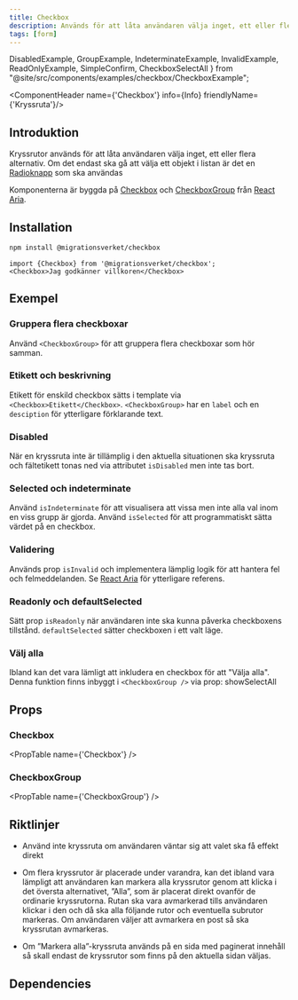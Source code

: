 ```yaml
---
title: Checkbox
description: Används för att låta användaren välja inget, ett eller flera alternativ.
tags: [form]
---
```


  DisabledExample,
  GroupExample,
  IndeterminateExample, InvalidExample, ReadOnlyExample,
  SimpleConfirm,
  CheckboxSelectAll
} from "@site/src/components/examples/checkbox/CheckboxExample";

<ComponentHeader name={'Checkbox'} info={Info} friendlyName={'Kryssruta'}/>

## Introduktion

Kryssrutor används för att låta användaren välja inget, ett eller flera alternativ. Om det endast ska gå att välja ett objekt i listan är det en [Radioknapp](./radio.mdx) som ska användas

Komponenterna är byggda på [Checkbox](https://react-spectrum.adobe.com/react-aria/Checkbox.html) och
[CheckboxGroup](https://react-spectrum.adobe.com/react-aria/CheckboxGroup.html) från [React Aria](https://react-spectrum.adobe.com/react-aria/components.html).

## Installation

```bash npm2yarn
npm install @migrationsverket/checkbox
```
```tsx
import {Checkbox} from '@migrationsverket/checkbox';
<Checkbox>Jag godkänner villkoren</Checkbox>
```

## Exempel
<SimpleConfirm />

### Gruppera flera checkboxar

Använd `<CheckboxGroup>` för att gruppera flera checkboxar som hör samman.

<GroupExample/>


### Etikett och beskrivning

Etikett för enskild checkbox sätts i template via `<Checkbox>Etikett</Checkbox>`. `<CheckboxGroup>` har en `label` och en `desciption` för ytterligare förklarande text.

<InfoBanner type="info" title="Info" message="Fältetikett ska inledas med en stor bokstav och inte följas av punkt." />

### Disabled

När en kryssruta inte är tillämplig i den aktuella situationen ska kryssruta och fältetikett tonas ned via attributet `isDisabled` men inte tas bort.

<DisabledExample/>


### Selected och indeterminate

Använd `isIndeterminate` för att visualisera att vissa men inte alla val inom en viss grupp är gjorda.
Använd `isSelected` för att programmatiskt sätta värdet på en checkbox.

<IndeterminateExample/>

### Validering

Används prop `isInvalid` och implementera lämplig logik för att hantera fel och felmeddelanden. Se [React Aria](https://react-spectrum.adobe.com/react-aria/CheckboxGroup.html#validation)
för ytterligare referens.

<InvalidExample/>

### Readonly och defaultSelected

Sätt prop `isReadonly` när användaren inte ska kunna påverka checkboxens tillstånd. `defaultSelected` sätter checkboxen i ett
valt läge.

<ReadOnlyExample/>

### Välj alla
Ibland kan det vara lämligt att inkludera en checkbox för att "Välja alla". Denna funktion finns inbyggt i `<CheckboxGroup />` via prop: showSelectAll
<CheckboxSelectAll />


## Props

### Checkbox

<PropTable name={'Checkbox'} />

### CheckboxGroup

<PropTable name={'CheckboxGroup'} />


## Riktlinjer

- Använd inte kryssruta om användaren väntar sig att valet ska få effekt direkt

- Om flera kryssrutor är placerade under varandra, kan det ibland vara lämpligt att användaren kan markera alla kryssrutor
genom att klicka i det översta alternativet, ”Alla”, som är placerat direkt ovanför de ordinarie kryssrutorna.
Rutan ska vara avmarkerad tills användaren klickar i den och då ska alla följande rutor och eventuella subrutor markeras.
Om användaren väljer att avmarkera en post så ska kryssrutan avmarkeras.

- Om ”Markera alla”-kryssruta används på en sida med paginerat innehåll så skall endast de kryssrutor som finns på den aktuella sidan väljas.

## Dependencies

<ComponentFooter info={Info}/>